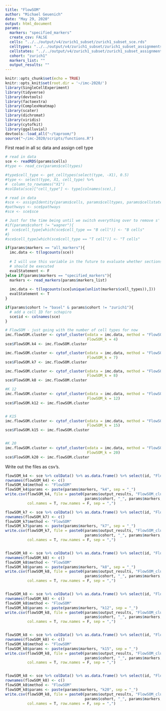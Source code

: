 ```yaml
---
title: "FlowSOM"
author: "Michael Geuenich"
date: "May 29, 2020"
output: html_document
params:
  markers: "specified_markers"
  create_csv: FALSE
  cells: "../../output/v4/zurich1_subset/zurich1_subset_sce.rds"
  celltypes: "../../output/v4/zurich1_subset/zurich1_subset_assignments_type.csv"
  cellstates: "../../output/v4/zurich1_subset/zurich1_subset_assignments_state.csv" 
  cohort: "zurich1"
  markers_list: ""
  output_results: ""
---
```



```r
knitr::opts_chunk$set(echo = TRUE)
knitr::opts_knit$set(root.dir = '~/imc-2020/')
library(SingleCellExperiment)
library(tidyverse)
library(devtools)
library(factoextra)
library(ComplexHeatmap)
library(scater)
library(dichromat)
library(viridis)
library(cytofkit)
library(ggalluvial)
devtools::load_all("~/taproom/")
source("~/imc-2020/scripts/functions.R")
```

First read in all sc data and assign cell type
```r
# read in data 
sce <- readRDS(params$cells)
#type <- read_csv(params$celltypes)

#type$cell_type <- get_celltypes(select(type, -X1), 0.5) 
#type <- select(type, X1, cell_type) %>%
#  column_to_rownames("X1")
#colData(sce)["cell_type"] <- type[colnames(sce),]

# read in data
#sce <- assignIdentity(params$cells, params$celltypes, params$cellstates)
#pathways <- sce$pathways
#sce <- sce$sce

# Just for the time being until we switch everything over to remove s' at the end
#if(params$cohort != "wagner"){
#  sce$cell_type[which(sce$cell_type == "B cell")] <- "B cells"
#}
#sce$cell_type[which(sce$cell_type == "T cell")] <- "T cells"
```

```r
if(params$markers == "all_markers"){
  imc.data <- t(logcounts(sce))
  
  # I will use this variable in the future to evaluate whether sections of code
  # should be executed
  evalStatement <- F
}else if(params$markers == "specified_markers"){
  markers <- read_markers(params$markers_list)
  
  imc.data <- t(logcounts(sce[unique(unlist(markers$cell_types)),]))
  evalStatement <- T
}

if(params$cohort != "basel" & params$cohort != "zurich1"){
  # add a cell ID for schapiro
  sce$id <- colnames(sce)
}
```

```r
# FlowSOM - just going with the number of cell types for now
imc.flowSOM.cluster <- cytof_cluster(xdata = imc.data, method = "FlowSOM",
                                     FlowSOM_k = 4)
sce$FlowSOM.k4 <- imc.flowSOM.cluster

imc.flowSOM.cluster <- cytof_cluster(xdata = imc.data, method = "FlowSOM",
                                     FlowSOM_k = 7)
sce$FlowSOM.k7 <- imc.flowSOM.cluster

imc.flowSOM.cluster <- cytof_cluster(xdata = imc.data, method = "FlowSOM",
                                     FlowSOM_k = 8)
sce$FlowSOM.k8 <- imc.flowSOM.cluster

#K 12
imc.flowSOM.cluster <- cytof_cluster(xdata = imc.data, method = "FlowSOM",
                                     FlowSOM_k = 12)
sce$FlowSOM.k12 <- imc.flowSOM.cluster


# K15
imc.flowSOM.cluster <- cytof_cluster(xdata = imc.data, method = "FlowSOM",
                                     FlowSOM_k = 15)
sce$FlowSOM.k15 <- imc.flowSOM.cluster


#K 20
imc.flowSOM.cluster <- cytof_cluster(xdata = imc.data, method = "FlowSOM",
                                     FlowSOM_k = 20)
sce$FlowSOM.k20 <- imc.flowSOM.cluster
```

Write out the files as csv's.
```r
flowSOM_k4 <- sce %>% colData() %>% as.data.frame() %>% select(id, "FlowSOM.k4")
rownames(flowSOM_k4) <- c()
flowSOM_k4$method <- "FlowSOM"
flowSOM_k4$params <- paste(params$markers, "k4", sep = "_")
write.csv(flowSOM_k4, file = paste0(params$output_results, "FlowSOM_clusters_", 
                                    params$cohort, "_", params$markers, "_k4.csv"),
          col.names = T, row.names = F, sep = ",")

flowSOM_k7 <- sce %>% colData() %>% as.data.frame() %>% select(id, "FlowSOM.k7")
rownames(flowSOM_k7) <- c()
flowSOM_k7$method <- "FlowSOM"
flowSOM_k7$params <- paste(params$markers, "k7", sep = "_")
write.csv(flowSOM_k7, file = paste0(params$output_results, "FlowSOM_clusters_", 
                                    params$cohort, "_", params$markers, "_k7.csv"),
          col.names = T, row.names = F, sep = ",")


flowSOM_k8 <- sce %>% colData() %>% as.data.frame() %>% select(id, "FlowSOM.k8")
rownames(flowSOM_k8) <- c()
flowSOM_k8$method <- "FlowSOM"
flowSOM_k8$params <- paste(params$markers, "k8", sep = "_")
write.csv(flowSOM_k8, file = paste0(params$output_results, "FlowSOM_clusters_", 
                                    params$cohort, "_", params$markers, "_k8.csv"),
          col.names = T, row.names = F, sep = ",")


flowSOM_k8 <- sce %>% colData() %>% as.data.frame() %>% select(id, "FlowSOM.k12")
rownames(flowSOM_k8) <- c()
flowSOM_k8$method <- "FlowSOM"
flowSOM_k8$params <- paste(params$markers, "k12", sep = "_")
write.csv(flowSOM_k8, file = paste0(params$output_results, "FlowSOM_clusters_",
                                    params$cohort, "_", params$markers, "_k12.csv"),
          col.names = T, row.names = F, sep = ",")


flowSOM_k8 <- sce %>% colData() %>% as.data.frame() %>% select(id, "FlowSOM.k15")
rownames(flowSOM_k8) <- c()
flowSOM_k8$method <- "FlowSOM"
flowSOM_k8$params <- paste(params$markers, "k15", sep = "_")
write.csv(flowSOM_k8, file = paste0(params$output_results, "FlowSOM_clusters_", 
                                    params$cohort, "_", params$markers, "_k15.csv"),
          col.names = T, row.names = F, sep = ",")


flowSOM_k8 <- sce %>% colData() %>% as.data.frame() %>% select(id, "FlowSOM.k20")
rownames(flowSOM_k8) <- c()
flowSOM_k8$method <- "FlowSOM"
flowSOM_k8$params <- paste(params$markers, "k20", sep = "_")
write.csv(flowSOM_k8, file = paste0(params$output_results, "FlowSOM_clusters_", 
                                    params$cohort, "_", params$markers, "_k20.csv"),
          col.names = T, row.names = F, sep = ",")

```
